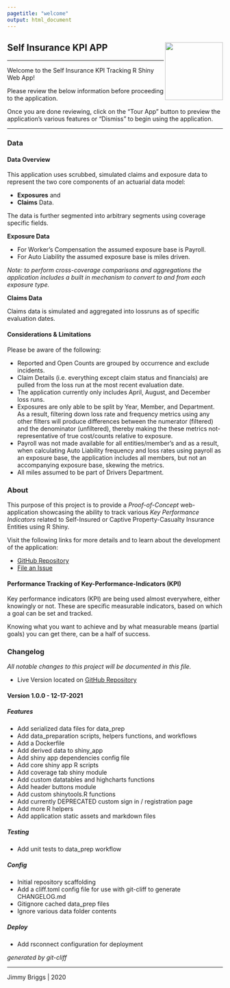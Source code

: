 ```yaml
---
pagetitle: "welcome"
output: html_document
---
```


## Self Insurance KPI APP <img src='images/KPI-Tracking.png' align="right" height="135" /> {.tabset}

***

Welcome to the Self Insurance KPI Tracking R Shiny Web App! 

Please review the below information before proceeding to the application. 

Once you are done reviewing, click on the "Tour App" button to preview the 
application's various features or "Dismiss" to begin using the application.

***

### Data {.tabset}

#### Data Overview

This application uses scrubbed, simulated claims and exposure data to represent the two 
core components of an actuarial data model: 

- **Exposures** and 
- **Claims** Data.

The data is further segmented into arbitrary segments using coverage specific fields.

**Exposure Data**

- For Worker's Compensation the assumed exposure base is Payroll.
- For Auto Liability the assumed exposure base is miles driven.

*Note: to perform cross-coverage comparisons and aggregations the application 
includes a built in mechanism to convert to and from each exposure type.*

**Claims Data**

Claims data is simulated and aggregated into lossruns as of specific evaluation dates.

#### Considerations & Limitations 

Please be aware of the following: 

+ Reported and Open Counts are grouped by occurrence and exclude incidents. 
+ Claim Details (i.e. everything except claim status and financials) are pulled 
from the loss run at the most recent evaluation date. 
+ The application currently only includes April, August, and December loss runs. 
+ Exposures are only able to be split by Year, Member, and Department. 
As a result, filtering down loss rate and frequency metrics using any other 
filters will produce differences between the numerator (filtered) and the 
denominator (unfiltered), thereby making the these metrics not-representative 
of true cost/counts relative to exposure. 
+ Payroll was not made available for all entities/member's and as a result, when 
calculating Auto Liability frequency and loss rates using payroll as an exposure 
base, the application includes all members, but not an accompanying exposure base, skewing the metrics. 
+ All miles assumed to be part of Drivers Department.  

### About

This purpose of this project is to provide  a *Proof-of-Concept* web-application 
showcasing the ability to track various *Key Performance Indicators* related to 
Self-Insured or Captive Property-Casualty Insurance Entities using R Shiny.

Visit the following links for more details and to learn about the development of 
the application:

- [GitHub Repository](https://github.com/jimbrig/self-insurance-kpi-app)
- [File an Issue](https://github.com/jimbrig/self-insurance-kpi-app)

#### Performance Tracking of Key-Performance-Indicators (KPI)

Key performance indicators (KPI) are being used almost everywhere, either knowingly or not. These are specific measurable indicators, based on which a goal can be set and tracked.

Knowing what you want to achieve and by what measurable means (partial goals) you can get there, can be a half of success. 

### Changelog

*All notable changes to this project will be documented in this file.*

- Live Version located on [GitHub Repository](https://github.com/jimbrig/self-insurance-kpi-app/blob/main/CHANGELOG.md)

#### Version 1.0.0 - 12-17-2021

##### Features

- Add serialized data files for data_prep
- Add data_preparation scripts, helpers functions, and workflows
- Add a Dockerfile
- Add derived data to shiny_app
- Add shiny app dependencies config file
- Add core shiny app R scripts
- Add coverage tab shiny module
- Add custom datatables and highcharts functions
- Add header buttons module
- Add custom shinytools.R functions
- Add currently DEPRECATED custom sign in / registration page
- Add more R helpers
- Add application static assets and markdown files

##### Testing

- Add unit tests to data_prep workflow

##### Config

- Initial repository scaffolding
- Add a cliff.toml config file for use with git-cliff to generate CHANGELOG.md
- Gitignore cached data_prep files
- Ignore various data folder contents

##### Deploy

- Add rsconnect configuration for deployment

*generated by git-cliff*

***

Jimmy Briggs | 2020
